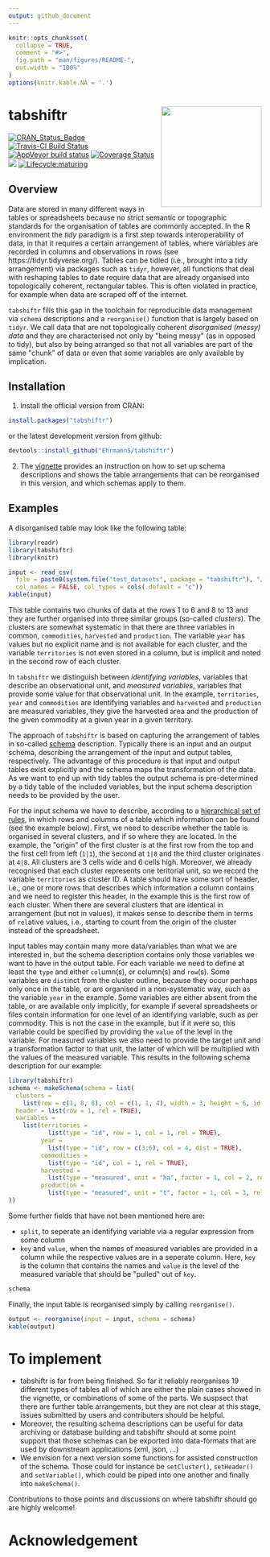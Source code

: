```yaml
---
output: github_document
---
```


<!-- README.md is generated from README.Rmd. Please edit that file -->

```r
knitr::opts_chunk$set(
  collapse = TRUE,
  comment = "#>",
  fig.path = "man/figures/README-",
  out.width = "100%"
)
options(knitr.kable.NA = '.')
```

# tabshiftr <a href='https://ehrmanns.github.io/tabshiftr/'><img src='man/figures/logo.svg' align="right" height="200" /></a>

[![CRAN\_Status\_Badge](http://www.r-pkg.org/badges/version/tabshiftr)](https://cran.r-project.org/package=tabshiftr)
[![Travis-CI Build Status](https://travis-ci.org/EhrmannS/tabshiftr.svg?branch=master)](https://travis-ci.org/EhrmannS/tabshiftr)
[![AppVeyor build status](https://ci.appveyor.com/api/projects/status/github/EhrmannS/tabshiftr?branch=master&svg=true)](https://ci.appveyor.com/project/EhrmannS/tabshiftr)
[![Coverage Status](https://img.shields.io/codecov/c/github/EhrmannS/tabshiftr/master.svg)](https://codecov.io/github/EhrmannS/tabshiftr?branch=master)
[![](http://cranlogs.r-pkg.org/badges/grand-total/tabshiftr)](https://cran.r-project.org/package=tabshiftr)
[![Lifecycle:maturing](https://img.shields.io/badge/lifecycle-maturing-blue.svg)](https://www.tidyverse.org/lifecycle/#maturing)

## Overview

Data are stored in many different ways in tables or spreadsheets because no strict semantic or topographic standards for the organisation of tables are commonly accepted.
In the R environment the *tidy* paradigm is a first step towards interoperability of data, in that it requires a certain arrangement of tables, where variables are recorded in columns and observations in rows (see https://tidyr.tidyverse.org/).
Tables can be tidied (i.e., brought into a tidy arrangement) via packages such as `tidyr`, however, all functions that deal with reshaping tables to date require data that are already organised into topologically coherent, rectangular tables.
This is often violated in practice, for example when data are scraped off of the internet.

`tabshiftr` fills this gap in the toolchain for reproducible data management via `schema` descriptions and a `reorganise()` function that is largely based on `tidyr`.
We call data that are not topologically coherent *disorganised (messy) data* and they are characterised not only by \"being messy\" (as in opposed to tidy), but also by being arranged so that not all variables are part of the same \"chunk\" of data or even that some variables are only available by implication.

## Installation

1) Install the official version from CRAN:

```r
install.packages("tabshiftr")
```

or the latest development version from github:

```r
devtools::install_github("EhrmannS/tabshiftr")
```

2) The [vignette](https://ehrmanns.github.io/tabshiftr/articles/tabshiftr.html) provides an instruction on how to set up schema descriptions and shows the table arrangements that can be reorganised in this version, and which schemas apply to them.


## Examples

A disorganised table may look like the following table:

```r
library(readr)
library(tabshiftr)
library(knitr)

input <- read_csv(
  file = paste0(system.file("test_datasets", package = "tabshiftr"), "/table13.csv"),
  col_names = FALSE, col_types = cols(.default = "c"))
kable(input)
```

This table contains two chunks of data at the rows 1 to 6 and 8 to 13 and they are further organised into three similar groups (so-called *clusters*).
The clusters are somewhat systematic in that there are three variables in common, `commodities`, `harvested` and `production`.
The variable `year` has values but no explicit name and is not available for each cluster, and the variable `territories` is not even stored in a column, but is implicit and noted in the second row of each cluster.

In `tabshiftr` we distinguish between *identifying variables*, variables that describe an observational unit, and *measured variables*, variables that provide some value for that observational unit.
In the example,  `territories`, `year` and `commodities` are identifying variables and `harvested` and `production` are measured variables, they give the harvested area and the production of the given commodity at a given year in a given territory.

The approach of `tabshiftr` is based on capturing the arrangement of tables in so-called  [schema](https://en.wikipedia.org/wiki/Database_schema) description.
Typically there is an input and an output schema, describing the arrangement of the input and output tables, respectively.
The advantage of this procedure is that input and output tables exist explicitly and the schema maps the transformation of the data.
As we want to end up with tidy tables the output schema is pre-determined by a tidy table of the included variables, but the input schema description needs to be provided by the user.

For the input schema we have to describe, according to a [hierarchical set of rules](https://ehrmanns.github.io/tabshiftr/articles/tabshiftr.html#setting-up-schema-descriptions), in which rows and columns of a table which information can be found (see the example below).
First, we need to describe whether the table is organised in several clusters, and if so where they are located.
In the example, the \"origin\" of the first cluster is at the first row from the top and the first cell from left (`1|1`), the second at `1|8` and the third cluster originates at `4|8`.
All clusters are 3 cells wide and 6 cells high.
Moreover, we already recognised that each cluster represents one teritorial unit, so we record the variable `territories` as cluster ID.
A table should have some sort of header, i.e., one or more rows that describes which information a column contains and we need to register this header, in the example this is the first row of each cluster.
When there are several clusters that are identical in arrangement (but not in values), it makes sense to describe them in terms of `rel`ative values, i.e., starting to count from the origin of the cluster instead of the spreadsheet.

Input tables may contain many more data/variables than what we are interested in, but the schema description contains only those variables we want to have in the output table.
For each variable we need to define at least the `type` and either `col`umn(s), or column(s) and `row`(s).
Some variables are `dist`inct from the cluster outline, because they occur perhaps only once in the table, or are organised in a non-systematic way, such as the variable `year` in the example.
Some variables are either absent from the table, or are available only implicitly, for example if several spreadsheets or files contain information for one level of an identifying variable, such as per commodity.
This is not the case in the example, but if it were so, this variable could be specified by providing the `value` of the level in the variable.
For measured variables we also need to provide the target unit and a transformation factor to that unit, the latter of which will be multiplied with the values of the measured variable.
This results in the following schema description for our example:

```r
library(tabshiftr)
schema <- makeSchema(schema = list(
  clusters =
    list(row = c(1, 8, 8), col = c(1, 1, 4), width = 3, height = 6, id = "territories"),
  header = list(row = 1, rel = TRUE),
  variables =
    list(territories =
           list(type = "id", row = 1, col = 1, rel = TRUE),
         year =
           list(type = "id", row = c(3:6), col = 4, dist = TRUE),
         commodities =
           list(type = "id", col = 1, rel = TRUE),
         harvested =
           list(type = "measured", unit = "ha", factor = 1, col = 2, rel = TRUE),
         production =
           list(type = "measured", unit = "t", factor = 1, col = 3, rel = TRUE))
))
```

Some further fields that have not been mentioned here are:

* `split`, to seperate an identifying variable via a regular expression from some column
* `key` and `value`, when the names of measured variables are provided in a column while the respective values are in a seperate column. Here, `key` is the column that contains the names and `value` is the level of the measured variable that should be \"pulled\" out of `key`.

```r
schema
```

Finally, the input table is reorganised simply by calling `reorganise()`.

```r
output <- reorganise(input = input, schema = schema)
kable(output)
```

# To implement

* tabshiftr is far from being finished. So far it reliably reorganises 19 different types of tables all of which are either the plain cases showed in the vignette, or combinations of some of the parts.
We suspsect that there are further table arrangements, but they are not clear at this stage, issues submitted by users and contributers should be helpful.
* Moreover, the resulting schema descriptions can be useful for data archiving or database building and tabshiftr should at some point support that those schemas can be exported into data-formats that are used by downstream applications (xml, json, ...)
* We envision for a next version some functions for assisted construction of the schema. Those could for instance be `setCluster()`, `setHeader()` and `setVariable()`, which could be piped into one another and finally into `makeSchema()`.

Contributions to those points and discussions on where tabshiftr should go are highly welcome!

# Acknowledgement

